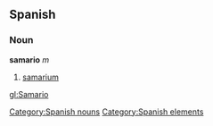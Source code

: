 == Spanish == {{wikipediaAlt|samarium}}
=== Noun ===
'''samario''' ''m''
# [[samarium]]

[[Category:Spanish nouns]]
[[Category:Spanish elements]]

[[gl:Samario]]